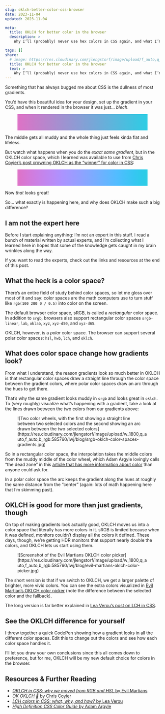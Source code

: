 ```yaml
---
slug: oklch-better-color-css-browser
date: 2023-11-04
updated: 2023-11-04

meta:
  title: OKLCH for better color in the browser
  description: >
    Why I’ll (probably) never use hex colors in CSS again, and what I’m doing instead. With visual examples!

tags: []
share:
  # image: https://res.cloudinary.com/jlengstorf/image/upload/f_auto,q_auto/lwj/blog/wix-studio.jpg
  title: OKLCH for better color in the browser
  text: >
    Why I’ll (probably) never use hex colors in CSS again, and what I’m doing instead. With visual examples!
---
```



Something that has always bugged me about CSS is the dullness of most gradients.

You’d have this beautiful idea for your design, set up the gradient in your CSS, and when it rendered in the browser it was just... _blech_.

<Figure caption="<tt>linear-gradient(to right, #de72c6, #2dcde4)</tt>">
  <div style="width: 100%; aspect-ratio: 8 / 1; background: linear-gradient(to right, #de72c6, #2dcde4)"></div>
</Figure>

The middle gets all muddy and the whole thing just feels kinda flat and lifeless.

But watch what happens when you do the _exact same gradient_, but in the OKLCH color space, which I learned was available to use from [Chris Coyier’s post crowning OKLCH as the “winner” for color in CSS](https://chriscoyier.net/2023/01/22/ok-oklch-%f0%9f%91%91/):

<Figure caption="<tt>linear-gradient(in oklch to right, #de72c6, #2dcde4)</tt>">
  <div style="width: 100%; aspect-ratio: 8 / 1; background: linear-gradient(in oklch to right, #de72c6, #2dcde4)"></div>
</Figure>

Now _that_ looks great!

So... what exactly is happening here, and why does OKLCH make such a big difference?

## I am not the expert here

Before I start explaining anything: I’m not an expert in this stuff. I read a bunch of material written by actual experts, and I’m collecting what I learned here in hopes that some of the knowledge gets caught in my brain wrinkles along the way.

If you want to read the experts, check out the links and resources at the end of this post.

## What the heck is a color space?

There’s an entire field of study behind color spaces, so let me gloss over most of it and say: color spaces are the math computers use to turn stuff like `rgb(100 200 0 / 0.5)` into color on the screen.

The default browser color space, sRGB, is called a _rectangular_ color space. In addition to `srgb`, browsers also support rectangular color spaces `srgb-linear`, `lab`, `oklab`, `xyz`, `xyz-d50`, and `xyz-d65`.

OKLCH, however, is a _polar_ color space. The browser can support several polar color spaces: `hsl`, `hwb`, `lch`, and `oklch`.

## What does color space change how gradients look?

From what I understand, the reason gradients look so much better in OKLCH is that rectangular color spaces draw a straight line through the color space between the gradient colors, where polar color spaces draw an arc through the hues to get there.

That’s why the same gradient looks muddy in `srgb` and looks great in `oklch`. To (very roughly) visualize what’s happening with a gradient, take a look at the lines drawn between the two colors from our gradients above:

<Figure caption="In sRGB, a straight line is drawn between the two colors. In OKLCH, an arc is drawn along the hues to reach the second color.">
  ![Two color wheels, with the first showing a straight line between two
  selected colors and the second showing an arc drawn between the two selected
  colors](https://res.cloudinary.com/jlengstorf/image/upload/w_1800,q_auto,f_auto,b_rgb:585760/lwj/blog/srgb-oklch-color-spaces-gradients.jpg)
</Figure>

So in a rectangular color space, the interpolation takes the middle colors from the muddy middle of the color wheel, which Adam Argyle lovingly calls “the dead zone” in this [article that has more information about color](https://developer.chrome.com/articles/high-definition-css-color-guide/) than anyone could ask for.

In a polar color space the arc keeps the gradient along the hues at roughly the same distance from the “center” (again: lots of math happening here that I’m skimming past).

## OKLCH is good for more than just gradients, though

On top of making gradients look actually good, OKLCH moves us into a color space that literally has more colors in it. sRGB is limited because when it was defined, monitors couldn’t display all the colors it defined. These days, though, we’re getting HDR monitors that support nearly double the colors, and OKLCH lets us start using them.

<Figure caption="Using a modern color space means more and brighter colors.">
  ![Screenshot of the Evil Martians OKLCH color
  picker](https://res.cloudinary.com/jlengstorf/image/upload/w_1800,q_auto,f_auto,b_rgb:585760/lwj/blog/evil-martians-oklch-color-picker.jpg)
</Figure>

The short version is that if we switch to OKLCH, we get a larger palette of brighter, more vivid colors. You can see the extra colors visualized in [Evil Martian’s OKLCH color picker](https://oklch.com/#84.52,0.185,202.63,100) (note the difference between the selected color and the fallback).

The long version is far better explained in [Lea Verou’s post on LCH in CSS](https://lea.verou.me/blog/2020/04/lch-colors-in-css-what-why-and-how/).

## See the OKLCH difference for yourself

I threw together a quick CodePen showing how a gradient looks in all the different color spaces. Edit this to change out the colors and see how each color space handles it.

<CodePen
  slug="ZEwBdVq"
  title="Visualizing all CSS color-interpolation-methods in gradients"
  height={600}
/>

I’ll let you draw your own conclusions since this all comes down to preference, but for me, OKLCH will be my new default choice for colors in the browser.

## Resources & Further Reading

- [_OKLCH in CSS: why we moved from RGB and HSL_ by Evil Martians](https://evilmartians.com/chronicles/oklch-in-css-why-quit-rgb-hsl)
- [_OK OKLCH 👑_ by Chris Coyier](https://chriscoyier.net/2023/01/22/ok-oklch-%f0%9f%91%91/)
- [_LCH colors in CSS: what, why, and how?_ by Lea Verou](https://lea.verou.me/blog/2020/04/lch-colors-in-css-what-why-and-how/)
- [_High Definition CSS Color Guide_ by Adam Argyle](https://developer.chrome.com/articles/high-definition-css-color-guide/)
